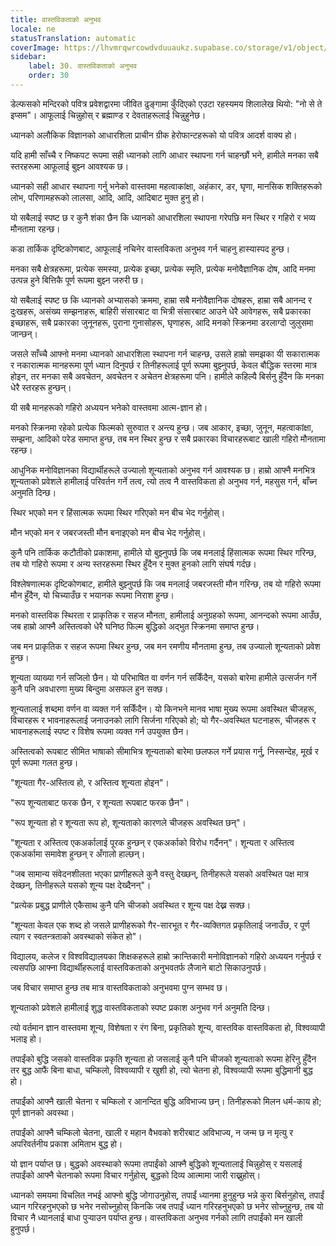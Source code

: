 ```yaml
---
title: वास्तविकताको अनुभव
locale: ne
statusTranslation: automatic
coverImage: https://lhvmrqwrcowdvduuaukz.supabase.co/storage/v1/object/public/strapi-uploads/small_cover-educacion-fundamental.webp-2d51a7828a2b1309555be27f7e2a61a0.webp
sidebar:
    label: 30. वास्तविकताको अनुभव
    order: 30
---
```

डेल्फसको मन्दिरको पवित्र प्रवेशद्वारमा जीवित ढुङ्गामा कुँदिएको एउटा रहस्यमय शिलालेख थियो: "नो से ते इप्सम"। आफूलाई चिन्नुहोस् र ब्रह्माण्ड र देवताहरूलाई चिन्नुहुनेछ।

ध्यानको अलौकिक विज्ञानको आधारशिला प्राचीन ग्रीक हेरोफान्टहरूको यो पवित्र आदर्श वाक्य हो।

यदि हामी साँच्चै र निष्कपट रूपमा सही ध्यानको लागि आधार स्थापना गर्न चाहन्छौं भने, हामीले मनका सबै स्तरहरूमा आफूलाई बुझ्न आवश्यक छ।

ध्यानको सही आधार स्थापना गर्नु भनेको वास्तवमा महत्वाकांक्षा, अहंकार, डर, घृणा, मानसिक शक्तिहरूको लोभ, परिणामहरूको लालसा, आदि, आदि, आदिबाट मुक्त हुनु हो।

यो सबैलाई स्पष्ट छ र कुनै शंका छैन कि ध्यानको आधारशिला स्थापना गरेपछि मन स्थिर र गहिरो र भव्य मौनतामा रहन्छ।

कडा तार्किक दृष्टिकोणबाट, आफूलाई नचिनेर वास्तविकता अनुभव गर्न चाहनु हास्यास्पद हुन्छ।

मनका सबै क्षेत्रहरूमा, प्रत्येक समस्या, प्रत्येक इच्छा, प्रत्येक स्मृति, प्रत्येक मनोवैज्ञानिक दोष, आदि मनमा उत्पन्न हुने बित्तिकै पूर्ण रूपमा बुझ्न जरुरी छ।

यो सबैलाई स्पष्ट छ कि ध्यानको अभ्यासको क्रममा, हाम्रा सबै मनोवैज्ञानिक दोषहरू, हाम्रा सबै आनन्द र दुःखहरू, असंख्य सम्झनाहरू, बाहिरी संसारबाट वा भित्री संसारबाट आउने धेरै आवेगहरू, सबै प्रकारका इच्छाहरू, सबै प्रकारका जुनूनहरू, पुराना गुनासोहरू, घृणाहरू, आदि मनको स्क्रिनमा डरलाग्दो जुलुसमा जान्छन्।

जसले साँच्चै आफ्नो मनमा ध्यानको आधारशिला स्थापना गर्न चाहन्छ, उसले हाम्रो समझका यी सकारात्मक र नकारात्मक मानहरूमा पूर्ण ध्यान दिनुपर्छ र तिनीहरूलाई पूर्ण रूपमा बुझ्नुपर्छ, केवल बौद्धिक स्तरमा मात्र होइन, तर मनका सबै अवचेतन, अवचेतन र अचेतन क्षेत्रहरूमा पनि। हामीले कहिल्यै बिर्सनु हुँदैन कि मनका धेरै स्तरहरू हुन्छन्।

यी सबै मानहरूको गहिरो अध्ययन भनेको वास्तवमा आत्म-ज्ञान हो।

मनको स्क्रिनमा रहेको प्रत्येक फिल्मको सुरुवात र अन्त्य हुन्छ। जब आकार, इच्छा, जुनून, महत्वाकांक्षा, सम्झना, आदिको परेड समाप्त हुन्छ, तब मन स्थिर हुन्छ र सबै प्रकारका विचारहरूबाट खाली गहिरो मौनतामा रहन्छ।

आधुनिक मनोविज्ञानका विद्यार्थीहरूले उज्यालो शून्यताको अनुभव गर्न आवश्यक छ। हाम्रो आफ्नै मनभित्र शून्यताको प्रवेशले हामीलाई परिवर्तन गर्ने तत्व, त्यो तत्व नै वास्तविकता हो अनुभव गर्न, महसुस गर्न, बाँच्न अनुमति दिन्छ।

स्थिर भएको मन र हिंसात्मक रूपमा स्थिर गरिएको मन बीच भेद गर्नुहोस्।

मौन भएको मन र जबरजस्ती मौन बनाइएको मन बीच भेद गर्नुहोस्।

कुनै पनि तार्किक कटौतीको प्रकाशमा, हामीले यो बुझ्नुपर्छ कि जब मनलाई हिंसात्मक रूपमा स्थिर गरिन्छ, तब यो गहिरो रूपमा र अन्य स्तरहरूमा स्थिर हुँदैन र मुक्त हुनको लागि संघर्ष गर्दछ।

विश्लेषणात्मक दृष्टिकोणबाट, हामीले बुझ्नुपर्छ कि जब मनलाई जबरजस्ती मौन गरिन्छ, तब यो गहिरो रूपमा मौन हुँदैन, यो चिच्याउँछ र भयानक रूपमा निराश हुन्छ।

मनको वास्तविक स्थिरता र प्राकृतिक र सहज मौनता, हामीलाई अनुग्रहको रूपमा, आनन्दको रूपमा आउँछ, जब हाम्रो आफ्नै अस्तित्वको धेरै घनिष्ठ फिल्म बुद्धिको अद्भुत स्क्रिनमा समाप्त हुन्छ।

जब मन प्राकृतिक र सहज रूपमा स्थिर हुन्छ, जब मन रमणीय मौनतामा हुन्छ, तब उज्यालो शून्यताको प्रवेश हुन्छ।

शून्यता व्याख्या गर्न सजिलो छैन। यो परिभाषित वा वर्णन गर्न सकिँदैन, यसको बारेमा हामीले उत्सर्जन गर्ने कुनै पनि अवधारणा मुख्य बिन्दुमा असफल हुन सक्छ।

शून्यतालाई शब्दमा वर्णन वा व्यक्त गर्न सकिँदैन। यो किनभने मानव भाषा मुख्य रूपमा अवस्थित चीजहरू, विचारहरू र भावनाहरूलाई जनाउनको लागि सिर्जना गरिएको हो; यो गैर-अवस्थित घटनाहरू, चीजहरू र भावनाहरूलाई स्पष्ट र विशेष रूपमा व्यक्त गर्न उपयुक्त छैन।

अस्तित्वको रूपबाट सीमित भाषाको सीमाभित्र शून्यताको बारेमा छलफल गर्ने प्रयास गर्नु, निस्सन्देह, मूर्ख र पूर्ण रूपमा गलत हुन्छ।

"शून्यता गैर-अस्तित्व हो, र अस्तित्व शून्यता होइन"।

"रूप शून्यताबाट फरक छैन, र शून्यता रूपबाट फरक छैन"।

"रूप शून्यता हो र शून्यता रूप हो, शून्यताको कारणले चीजहरू अवस्थित छन्"।

"शून्यता र अस्तित्व एकअर्कालाई पूरक हुन्छन् र एकअर्काको विरोध गर्दैनन्"। शून्यता र अस्तित्व एकअर्कामा समावेश हुन्छन् र अँगालो हाल्छन्।

"जब सामान्य संवेदनशीलता भएका प्राणीहरूले कुनै वस्तु देख्छन्, तिनीहरूले यसको अवस्थित पक्ष मात्र देख्छन्, तिनीहरूले यसको शून्य पक्ष देख्दैनन्"।

"प्रत्येक प्रबुद्ध प्राणीले एकैसाथ कुनै पनि चीजको अवस्थित र शून्य पक्ष देख्न सक्छ।

"शून्यता केवल एक शब्द हो जसले प्राणीहरूको गैर-सारभूत र गैर-व्यक्तिगत प्रकृतिलाई जनाउँछ, र पूर्ण त्याग र स्वतन्त्रताको अवस्थाको संकेत हो"।

विद्यालय, कलेज र विश्वविद्यालयका शिक्षकहरूले हाम्रो क्रान्तिकारी मनोविज्ञानको गहिरो अध्ययन गर्नुपर्छ र त्यसपछि आफ्ना विद्यार्थीहरूलाई वास्तविकताको अनुभवतर्फ लैजाने बाटो सिकाउनुपर्छ।

जब विचार समाप्त हुन्छ तब मात्र वास्तविकताको अनुभवमा पुग्न सम्भव छ।

शून्यताको प्रवेशले हामीलाई शुद्ध वास्तविकताको स्पष्ट प्रकाश अनुभव गर्न अनुमति दिन्छ।

त्यो वर्तमान ज्ञान वास्तवमा शून्य, विशेषता र रंग बिना, प्रकृतिको शून्य, वास्तविक वास्तविकता हो, विश्वव्यापी भलाइ हो।

तपाईंको बुद्धि जसको वास्तविक प्रकृति शून्यता हो जसलाई कुनै पनि चीजको शून्यताको रूपमा हेरिनु हुँदैन तर बुद्ध आफैं बिना बाधा, चम्किलो, विश्वव्यापी र खुशी हो, त्यो चेतना हो, विश्वव्यापी रूपमा बुद्धिमानी बुद्ध हो।

तपाईंको आफ्नै खाली चेतना र चम्किलो र आनन्दित बुद्धि अविभाज्य छन्। तिनीहरूको मिलन धर्म-काय हो; पूर्ण ज्ञानको अवस्था।

तपाईंको आफ्नै चम्किलो चेतना, खाली र महान वैभवको शरीरबाट अविभाज्य, न जन्म छ न मृत्यु र अपरिवर्तनीय प्रकाश अमिताभ बुद्ध हो।

यो ज्ञान पर्याप्त छ। बुद्धको अवस्थाको रूपमा तपाईंको आफ्नै बुद्धिको शून्यतालाई चिन्नुहोस् र यसलाई तपाईंको आफ्नै चेतनाको रूपमा विचार गर्नुहोस्, बुद्धको दिव्य आत्मामा जारी राख्नुहोस्।

ध्यानको समयमा विचलित नभई आफ्नो बुद्धि जोगाउनुहोस्, तपाईं ध्यानमा हुनुहुन्छ भन्ने कुरा बिर्सनुहोस्, तपाईं ध्यान गरिरहनुभएको छ भनेर नसोच्नुहोस् किनकि जब तपाईं ध्यान गरिरहनुभएको छ भनेर सोच्नुहुन्छ, तब यो विचार नै ध्यानलाई बाधा पुर्‍याउन पर्याप्त हुन्छ। वास्तविकता अनुभव गर्नको लागि तपाईंको मन खाली हुनुपर्छ।

